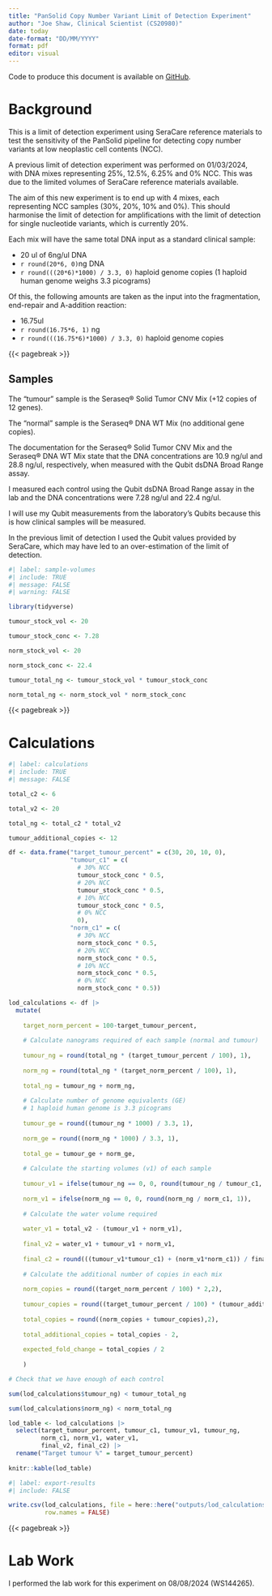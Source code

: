```yaml
---
title: "PanSolid Copy Number Variant Limit of Detection Experiment"
author: "Joe Shaw, Clinical Scientist (CS20980)"
date: today
date-format: "DD/MM/YYYY"
format: pdf
editor: visual
---
```


Code to produce this document is available on [GitHub](https://github.com/joeshaw824/pansolid_cnv_validation).

# Background

This is a limit of detection experiment using SeraCare reference materials to test the sensitivity of the PanSolid pipeline for detecting copy number variants at low neoplastic cell contents (NCC).

A previous limit of detection experiment was performed on 01/03/2024, with DNA mixes representing 25%, 12.5%, 6.25% and 0% NCC. This was due to the limited volumes of SeraCare reference materials available.

The aim of this new experiment is to end up with 4 mixes, each representing NCC samples (30%, 20%, 10% and 0%). This should harmonise the limit of detection for amplifications with the limit of detection for single nucleotide variants, which is currently 20%.

Each mix will have the same total DNA input as a standard clinical sample:

-   20 ul of 6ng/ul DNA
-   `r round(20*6, 0)`ng DNA
-   `r round(((20*6)*1000) / 3.3, 0)` haploid genome copies (1 haploid human genome weighs 3.3 picograms)

Of this, the following amounts are taken as the input into the fragmentation, end-repair and A-addition reaction:

-   16.75ul
-   `r round(16.75*6, 1)` ng
-   `r round(((16.75*6)*1000) / 3.3, 0)` haploid genome copies

{{< pagebreak >}}

## Samples

The "tumour" sample is the Seraseq® Solid Tumor CNV Mix (+12 copies of 12 genes).

The "normal" sample is the Seraseq® DNA WT Mix (no additional gene copies).

The documentation for the Seraseq® Solid Tumor CNV Mix and the Seraseq® DNA WT Mix state that the DNA concentrations are 10.9 ng/ul and 28.8 ng/ul, respectively, when measured with the Qubit dsDNA Broad Range assay.

I measured each control using the Qubit dsDNA Broad Range assay in the lab and the DNA concentrations were 7.28 ng/ul and 22.4 ng/ul.

I will use my Qubit measurements from the laboratory's Qubits because this is how clinical samples will be measured.

In the previous limit of detection I used the Qubit values provided by SeraCare, which may have led to an over-estimation of the limit of detection.

```r
#| label: sample-volumes
#| include: TRUE
#| message: FALSE
#| warning: FALSE

library(tidyverse)

tumour_stock_vol <- 20

tumour_stock_conc <- 7.28

norm_stock_vol <- 20

norm_stock_conc <- 22.4

tumour_total_ng <- tumour_stock_vol * tumour_stock_conc

norm_total_ng <- norm_stock_vol * norm_stock_conc

```

{{< pagebreak >}}

# Calculations

```r
#| label: calculations
#| include: TRUE
#| message: FALSE

total_c2 <- 6

total_v2 <- 20

total_ng <- total_c2 * total_v2

tumour_additional_copies <- 12

df <- data.frame("target_tumour_percent" = c(30, 20, 10, 0),
                 "tumour_c1" = c(
                   # 30% NCC
                   tumour_stock_conc * 0.5, 
                   # 20% NCC
                   tumour_stock_conc * 0.5, 
                   # 10% NCC
                   tumour_stock_conc * 0.5,
                   # 0% NCC
                   0),
                 "norm_c1" = c(
                   # 30% NCC
                   norm_stock_conc * 0.5, 
                   # 20% NCC
                   norm_stock_conc * 0.5, 
                   # 10% NCC
                   norm_stock_conc * 0.5,
                   # 0% NCC
                   norm_stock_conc * 0.5))

lod_calculations <- df |> 
  mutate(
    
    target_norm_percent = 100-target_tumour_percent,
    
    # Calculate nanograms required of each sample (normal and tumour)
    
    tumour_ng = round(total_ng * (target_tumour_percent / 100), 1),
    
    norm_ng = round(total_ng * (target_norm_percent / 100), 1),
    
    total_ng = tumour_ng + norm_ng,
    
    # Calculate number of genome equivalents (GE) 
    # 1 haploid human genome is 3.3 picograms
    
    tumour_ge = round((tumour_ng * 1000) / 3.3, 1),
    
    norm_ge = round((norm_ng * 1000) / 3.3, 1),
    
    total_ge = tumour_ge + norm_ge,
    
    # Calculate the starting volumes (v1) of each sample
    
    tumour_v1 = ifelse(tumour_ng == 0, 0, round(tumour_ng / tumour_c1, 1)),
    
    norm_v1 = ifelse(norm_ng == 0, 0, round(norm_ng / norm_c1, 1)),
    
    # Calculate the water volume required
    
    water_v1 = total_v2 - (tumour_v1 + norm_v1),
    
    final_v2 = water_v1 + tumour_v1 + norm_v1,
    
    final_c2 = round(((tumour_v1*tumour_c1) + (norm_v1*norm_c1)) / final_v2,0),
    
    # Calculate the additional number of copies in each mix
    
    norm_copies = round((target_norm_percent / 100) * 2,2),
    
    tumour_copies = round((target_tumour_percent / 100) * (tumour_additional_copies + 2),2),
    
    total_copies = round((norm_copies + tumour_copies),2),
    
    total_additional_copies = total_copies - 2,
    
    expected_fold_change = total_copies / 2
    
    )

# Check that we have enough of each control

sum(lod_calculations$tumour_ng) < tumour_total_ng

sum(lod_calculations$norm_ng) < norm_total_ng

lod_table <- lod_calculations |> 
  select(target_tumour_percent, tumour_c1, tumour_v1, tumour_ng,
         norm_c1, norm_v1, water_v1, 
         final_v2, final_c2) |> 
  rename("Target tumour %" = target_tumour_percent)
  
knitr::kable(lod_table)

```

```r
#| label: export-results
#| include: FALSE

write.csv(lod_calculations, file = here::here("outputs/lod_calculations.csv"),
          row.names = FALSE)

```

{{< pagebreak >}}

# Lab Work

I performed the lab work for this experiment on 08/08/2024 (WS144265).
